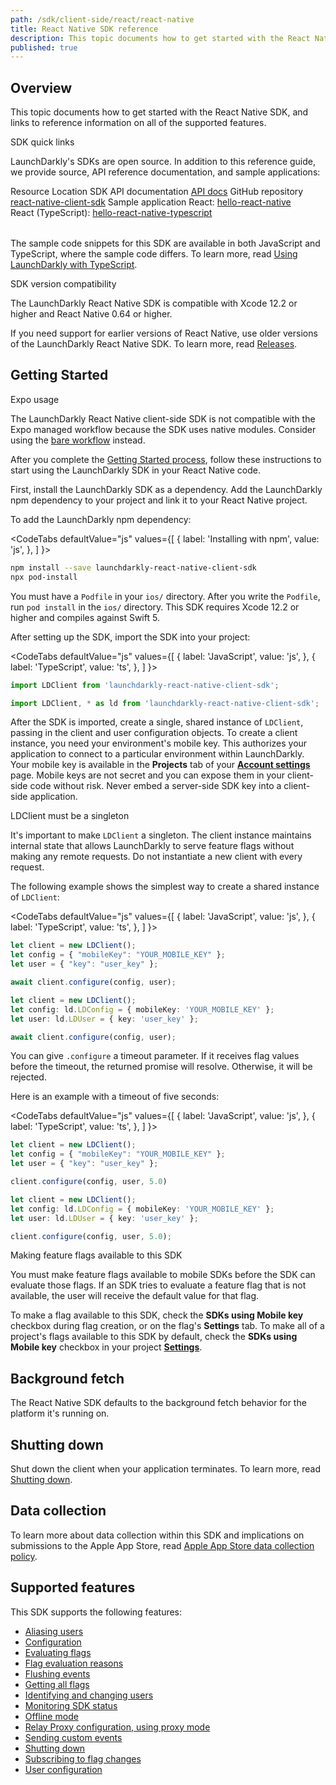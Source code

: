 ```yaml
---
path: /sdk/client-side/react/react-native
title: React Native SDK reference
description: This topic documents how to get started with the React Native SDK, and links to reference information on all of the supported features.
published: true
---
```


## Overview

This topic documents how to get started with the React Native SDK, and links to reference information on all of the supported features.

<Callout intent="primary">
<CalloutTitle>SDK quick links</CalloutTitle>
<CalloutDescription>

LaunchDarkly's SDKs are open source. In addition to this reference guide, we provide source, API reference documentation, and sample applications:

<Table>
  <TableHeader>
    <TableHeadCell>Resource</TableHeadCell>
    <TableHeadCell>Location</TableHeadCell>
  </TableHeader>
  <TableBody>
    <TableRow>
      <TableCell>SDK API documentation</TableCell>
      <TableCell><a href="https://launchdarkly.github.io/react-native-client-sdk/">API docs</a></TableCell>
    </TableRow>
    <TableRow>
      <TableCell>GitHub repository</TableCell>
      <TableCell><a href="https://github.com/launchdarkly/react-native-client-sdk">react-native-client-sdk</a></TableCell>
    </TableRow>
    <TableRow>
      <TableCell>Sample application</TableCell>
      <TableCell>React: <a href="https://github.com/launchdarkly/hello-react-native">hello-react-native</a> <br/> React (TypeScript): <a href="https://github.com/launchdarkly/hello-react-native-typescript">hello-react-native-typescript</a></TableCell>
    </TableRow>
  </TableBody>
</Table>

</CalloutDescription>
</Callout>

The sample code snippets for this SDK are available in both JavaScript and TypeScript, where the sample code differs. To learn more, read [Using LaunchDarkly with TypeScript](https://launchdarkly.com/blog/using-launchdarkly-with-typescript/).

<Callout intent="info">
<CalloutTitle>SDK version compatibility</CalloutTitle>
<CalloutDescription>

The LaunchDarkly React Native SDK is compatible with Xcode 12.2 or higher and React Native 0.64 or higher.

If you need support for earlier versions of React Native, use older versions of the LaunchDarkly React Native SDK. To learn more, read [Releases](https://github.com/launchdarkly/react-native-client-sdk/releases).

</CalloutDescription>
</Callout>

## Getting Started

<Callout intent="warning">
<CalloutTitle>Expo usage</CalloutTitle>
<CalloutDescription>

The LaunchDarkly React Native client-side SDK is not compatible with the Expo managed workflow because the SDK uses native modules. Consider using the [bare workflow](https://docs.expo.dev/bare/exploring-bare-workflow/) instead.

</CalloutDescription>
</Callout>

After you complete the [Getting Started process](/home/getting-started), follow these instructions to start using the LaunchDarkly SDK in your React Native code.

First, install the LaunchDarkly SDK as a dependency. Add the LaunchDarkly npm dependency to your project and link it to your React Native project.

To add the LaunchDarkly npm dependency:

<CodeTabs
  defaultValue="js"
  values={[
    { label: 'Installing with npm', value: 'js', },
  ]
}>
<CodeTabItem value="js">

```bash
npm install --save launchdarkly-react-native-client-sdk
npx pod-install
```

</CodeTabItem>
</CodeTabs>

You must have a `Podfile` in your `ios/` directory. After you write the `Podfile`, run `pod install` in the `ios/` directory. This SDK requires Xcode 12.2 or higher and compiles against Swift 5.

After setting up the SDK, import the SDK into your project:

<CodeTabs
  defaultValue="js"
  values={[
    { label: 'JavaScript', value: 'js', },
    { label: 'TypeScript', value: 'ts', },
  ]
}>
<CodeTabItem value="js">

```js
import LDClient from 'launchdarkly-react-native-client-sdk';
```

</CodeTabItem>
<CodeTabItem value="ts">

```ts
import LDClient, * as ld from 'launchdarkly-react-native-client-sdk';
```

</CodeTabItem>
</CodeTabs>

After the SDK is imported, create a single, shared instance of `LDClient`, passing in the client and user configuration objects. To create a client instance, you need your environment's mobile key. This authorizes your application to connect to a particular environment within LaunchDarkly. Your mobile key is available in the **Projects** tab of your [**Account settings**](https://app.launchdarkly.com/settings/projects) page. Mobile keys are not secret and you can expose them in your client-side code without risk. Never embed a server-side SDK key into a client-side application.

<Callout intent="alert">
<CalloutTitle>LDClient must be a singleton</CalloutTitle>
<CalloutDescription>

It's important to make `LDClient` a singleton. The client instance maintains internal state that allows LaunchDarkly to serve feature flags without making any remote requests. Do not instantiate a new client with every request.

</CalloutDescription>
</Callout>

The following example shows the simplest way to create a shared instance of `LDClient`:

<CodeTabs
  defaultValue="js"
  values={[
    { label: 'JavaScript', value: 'js', },
    { label: 'TypeScript', value: 'ts', },
  ]
}>
<CodeTabItem value="js">

```js
let client = new LDClient();
let config = { "mobileKey": "YOUR_MOBILE_KEY" };
let user = { "key": "user_key" };

await client.configure(config, user);
```

</CodeTabItem>
<CodeTabItem>

```ts
let client = new LDClient();
let config: ld.LDConfig = { mobileKey: 'YOUR_MOBILE_KEY' };
let user: ld.LDUser = { key: 'user_key' };

await client.configure(config, user);

```

</CodeTabItem>
</CodeTabs>

You can give `.configure` a timeout parameter. If it receives flag values before the timeout, the returned promise will resolve. Otherwise, it will be rejected.

Here is an example with a timeout of five seconds:

<CodeTabs
  defaultValue="js"
  values={[
    { label: 'JavaScript', value: 'js', },
    { label: 'TypeScript', value: 'ts', },
  ]
}>
<CodeTabItem value="js">

```js
let client = new LDClient();
let config = { "mobileKey": "YOUR_MOBILE_KEY" };
let user = { "key": "user_key" };

client.configure(config, user, 5.0)
```

</CodeTabItem>
<CodeTabItem>

```ts
let client = new LDClient();
let config: ld.LDConfig = { mobileKey: 'YOUR_MOBILE_KEY' };
let user: ld.LDUser = { key: 'user_key' };

client.configure(config, user, 5.0);

```

</CodeTabItem>
</CodeTabs>

<Callout intent="alert">
<CalloutTitle>Making feature flags available to this SDK</CalloutTitle>
<CalloutDescription>

You must make feature flags available to mobile SDKs before the SDK can evaluate those flags. If an SDK tries to evaluate a feature flag that is not available, the user will receive the default value for that flag.

To make a flag available to this SDK, check the **SDKs using Mobile key** checkbox during flag creation, or on the flag's **Settings** tab. To make all of a project's flags available to this SDK by default, check the **SDKs using Mobile key** checkbox in your project [**Settings**](https://app.launchdarkly.com/settings/projects).

</CalloutDescription>
</Callout>

## Background fetch

The React Native SDK defaults to the background fetch behavior for the platform it's running on.

## Shutting down

Shut down the client when your application terminates. To learn more, read [Shutting down](/sdk/features/shutdown#react-native).

## Data collection

To learn more about data collection within this SDK and implications on submissions to the Apple App Store, read [Apple App Store data collection policy](/sdk/concepts/apple-app-store).

## Supported features

This SDK supports the following features:

* [Aliasing users](/sdk/features/aliasing-users#react-native)
* [Configuration](/sdk/features/config#react-native)
* [Evaluating flags](/sdk/features/evaluating#react-native)
* [Flag evaluation reasons](/sdk/features/evaluation-reasons#react-native)
* [Flushing events](/sdk/features/flush#react-native)
* [Getting all flags](/sdk/features/all-flags#react-native)
* [Identifying and changing users](/sdk/features/identify#react-native)
* [Monitoring SDK status](/sdk/features/monitoring#react-native)
* [Offline mode](/sdk/features/offline-mode#react-native)
* [Relay Proxy configuration, using proxy mode](/sdk/features/relay-proxy-configuration/proxy-mode#react-native)
* [Sending custom events](/sdk/features/events#react-native)
* [Shutting down](/sdk/features/shutdown#react-native)
* [Subscribing to flag changes](/sdk/features/flag-changes#react-native)
* [User configuration](/sdk/features/user-config#react-native)
